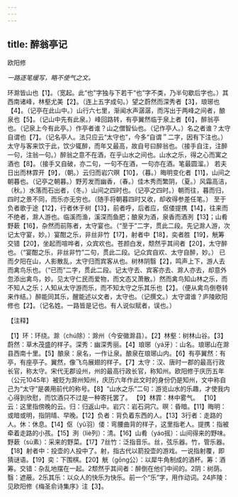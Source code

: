 ```yaml
---
---
---
```

title: 醉翁亭记
---



欧阳修

*一路逐笔缓写，略不使气之文。*

环滁皆山也【1】。（宽起。此“也”字独与下若干“也”字不类，乃半句歇后字也。）其西南诸峰，林壑尤美【2】。（连上五字成句。）望之蔚然而深秀者【3】，琅琊也【4】。（记亭在此山中。）山行六七里，渐闻水声潺潺，而泻出于两峰之间者，酿泉也【5】。（记山中先有此泉。）峰回路转，有亭翼然临于泉上者【6】，醉翁亭也。（记泉上今有此亭。）作亭者谁？山之僧智仙也。（记作亭人。）名之者谁？太守自谓也【7】。（记名亭人。法只应云“太守也”，今多“自谓＂二字，因有下注也。）太守与客来饮于此，饮少辄醉，而年又最高，故自号曰醉翁也。（接手自注，注醉一句，注翁一句。）醉翁之意不在酒，在乎山水之间也。山水之乐，得之心而寓之酒也【8】。（接手又自破，亦二句，一句不在酒，一句亦在酒。笔最圆溜。）
若夫日出而林霏开【9】，（朝。）云归而岩穴暝【10】，（暮。）晦明变化者【11】，山间之朝暮也。（记亭之朝暮。）野芳发而幽香，（春。）佳木秀而繁阴，（夏。）风霜高洁，（秋。）水落而石出者，（冬。）山间之四时也。（记亭之四时。）朝而往，暮而归，四时之景不同，而乐亦无穷也。（随手将朝暮四时又收，却收得参差任笔。）
至于负者歌于途【12】，行者休于树【13】，前者呼，后者应，伛偻提携【14】，往来而不绝者，滁人游也。临溪而渔，溪深而鱼肥；酿泉为酒，泉香而酒洌【13】；山肴野蔌【16】，杂然而前陈者，太守宴也。（“至于”二字，贯此二段。先记滁人游，次记太守宴，妙。）宴酣之乐，非丝非竹【17】，射者中【18】，奕者胜【19】，觥筹交错【20】，坐起而喧哗者，众宾欢也。苍颜白发，颓然乎其间者【20】，太守醉也。（“宴酣之乐，非丝非竹”二句，贯此二段。记众宾自欢、太守自醉，妙。）
已而夕阳在山，人影散乱，太守归而宾客从也。树林阴翳【2】，鸣声上下，游人去而禽鸟乐也。（“已而”二字，贯此二段。记太守去、宾客亦去、滁人亦去，却意外忽添出禽鸟，妙。见太守仁民而爱物，而文态又萧散。）然而禽鸟知山林之乐，而不知人之乐；人知从太守游而乐，而不知太守之乐其乐也【2】。（便从禽鸟倒卷转来作结。）醉能同其乐，醒能述以文者，太守也。（记撰文。）太守谓谁？庐陵欧阳修也【2】。（记名姓。一路皆是记也。有人说似赋者，误也。）

【注释】

【1】环：环绕。滁（chú除）：滁州（今安徽滁县）。【2】林壑：树林山谷。【3】蔚然：草木茂盛的样子。深秀：幽深秀丽。【4】琅琊（yá牙）：山名。琅琊山在滁县西南十里。【5】酿泉：泉名，一作让泉。酿泉在琅琊山内。【6】有亭翼然：有亭，有座亭子。翼然，像飞鸟展翅的样子。【7】太守：汉、唐时一郡的最高行政长官，称太守。宋代无郡设州，州的最高行政长官，称知州。欧阳修于庆历五年（公元1045年）被贬为滁州知州，庆历六年作此文时的身份仍是知州，文中称自己为“太守”是袭用前代的称号。【8】“山水之乐”二句：游览山水的乐趣，才使我内心得到欣慰，而饮酒只不过是一种寄托罢了。
【9】林霏：林中雾气。
【10】云：这里指傍晚的云。归：归返山中。岩穴：岩石洞穴。暝：昏暗。【11】晦明：或暗或明，指阴晴、早晚。【12】负者：背负着东西的人。【13】3行者：走路的人。休：休息。【14】伛（yǔ羽）偻：弯腰曲背的样子，这里指老人。提携：指被牵着走路的小孩。【15】洌（liè列）：清。【16】山肴（yáo摇）：山间得来的野味。野蔌（sù素）：采来的野菜。【17】7丝竹：泛指音乐。丝，弦乐器。竹，管乐器。【18】射者中：投壶的人投中了。射，指古代以箭投壶的游戏。一说指射覆，即猜谜语。【19】奕：下围棋。【20】觥（gōng公）：以犀牛角制成的酒杯。筹：酒筹。交错：杂乱地摆在一起。2颓然乎其间者：醉倒在他们中间的。2阴：树荫。翳：遮蔽。2乐其乐：以众人的快乐为快乐。前一个“乐”字，用作动词。24庐陵：见欧阳修《梅圣俞诗集序》注【3】。